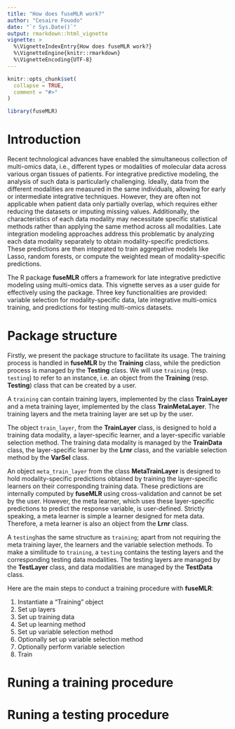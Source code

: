 ```yaml
---
title: "How does fuseMLR work?"
author: "Cesaire Fouodo"
date: "`r Sys.Date()`"
output: rmarkdown::html_vignette
vignette: >
  %\VignetteIndexEntry{How does fuseMLR work?}
  %\VignetteEngine{knitr::rmarkdown}
  %\VignetteEncoding{UTF-8}
---
```


```r
knitr::opts_chunk$set(
  collapse = TRUE,
  comment = "#>"
)
```

```r
library(fuseMLR)
```

# Introduction #

Recent technological advances have enabled the simultaneous collection of multi-omics data, i.e., different types or modalities of molecular data across various organ tissues of patients. For integrative predictive modeling, the analysis of such data is particularly challenging. Ideally, data from the different modalities are measured in the same individuals, allowing for early or intermediate integrative techniques. However, they are often not applicable when patient data only partially overlap, which requires either reducing the datasets or imputing missing values. Additionally, the characteristics of each data modality may necessitate specific statistical methods rather than applying the same method across all modalities. Late integration modeling approaches address this problematic by analyzing each data modality separately to obtain modality-specific predictions. These predictions are then integrated to train aggregative models like Lasso, random forests, or compute the weighted mean of modality-specific predictions. 

The R package **fuseMLR** offers a framework for late integrative predictive modeling using multi-omics data. 
This vignette serves as a user guide for effectively using the package.
Three key functionalities are provided: variable selection for modality-specific data, late integrative multi-omics training, and predictions for testing multi-omics datasets. 

# Package structure #

Firstly, we present the package structure to facilitate its usage. The training process is handled in **fuseMLR** by the **Training** class, while the prediction process is managed by the **Testing** class. We will use ```training``` (resp. ```testing```) to refer to an instance, i.e. an object from the **Training** (resp. **Testing**) class that can be created by a user.

A ```training``` can contain training layers, implemented by the class **TrainLayer** and a meta training layer, implemented by the class **TrainMetaLayer**. The training layers and the meta training layer are set up by the user. 

The object ```train_layer```, from the **TrainLayer** class, is designed to hold a training data modality, a layer-specific learner, and a layer-specific variable selection method. The training data modality is managed by the **TrainData** class, the layer-specific learner by the **Lrnr** class, and the variable selection method by the **VarSel** class.

An object ```meta_train_layer``` from the class **MetaTrainLayer** is designed to hold modality-specific predictions obtained by training the layer-specific learners on their corresponding training data. These predictions are internally computed by **fuseMLR** using cross-validation and cannot be set by the user. However, the meta learner, which uses these layer-specific predictions to predict the response variable, is user-defined. Strictly speaking, a meta learner is simple a learner designed for meta data. Therefore, a meta learner is also an object from the **Lrnr** class.

A ```testing```has the same structure as ```training```; apart from not requiring the meta training layer, the learners and the variable selection methods. To make a similitude to ```training```, a ```testing``` contains the testing layers and the corresponding testing data modalities. The testing layers are managed by the **TestLayer** class, and data modalities are managed by the **TestData** class.

Here are the main steps to conduct a training procedure with **fuseMLR**:


1. Instantiate a "Training" object
2. Set up layers
3. Set up training data
4. Set up learning method
5. Set up variable selection method
6. Optionally set up variable selection method
7. Optionally perform variable selection
8. Train


# Runing a training procedure #

# Runing a testing procedure #
